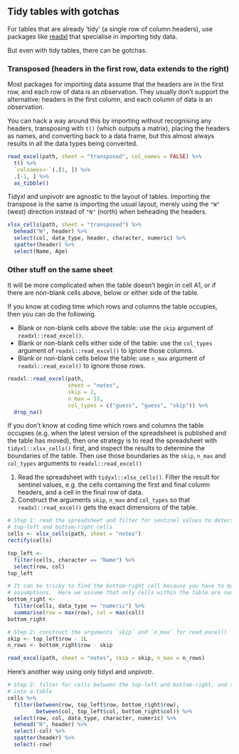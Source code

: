 ## Tidy tables with gotchas

For tables that are already 'tidy' (a single row of column headers), use
packages like [readxl](http://readxl.tidyverse.org) that specialise in importing
tidy data.

But even with tidy tables, there can be gotchas.

### Transposed (headers in the first row, data extends to the right)

Most packages for importing data assume that the headers are in the first row,
and each row of data is an observation.  They usually don't support the
alternative: headers in the first column, and each column of data is an
observation.

You can hack a way around this by importing without recognising any headers,
transposing with `t()` (which outputs a matrix), placing the headers as names,
and converting back to a data frame, but this almost always results in all the
data types being converted.

```r
read_excel(path, sheet = "transposed", col_names = FALSE) %>%
  t() %>%
  `colnames<-`(.[1, ]) %>%
  .[-1, ] %>%
  as_tibble()
```

Tidyxl and unpivotr are agnostic to the layout of tables.  Importing the
transpose is the same is importing the usual layout, merely using the `"W"`
(west) direction instead of `"N"` (north) when beheading the headers.

```r
xlsx_cells(path, sheet = "transposed") %>%
  behead("W", header) %>%
  select(col, data_type, header, character, numeric) %>%
  spatter(header) %>%
  select(Name, Age)
```

### Other stuff on the same sheet

It will be more complicated when the table doesn't begin in cell A1, or if there
are non-blank cells above, below or either side of the table.

If you know at coding time which rows and columns the table occupies, then you
can do the following.

* Blank or non-blank cells above the table: use the `skip` argument of
    `readxl::read_excel()`.
* Blank or non-blank cells either side of the table: use the `col_types`
  argument of `readxl::read_excel()` to ignore those columns.
* Blank or non-blank cells below the table: use `n_max`
  argument of `readxl::read_excel()` to ignore those rows.

```r
readxl::read_excel(path,
                   sheet = "notes",
                   skip = 2,
                   n_max = 33,
                   col_types = c("guess", "guess", "skip")) %>%
  drop_na()
```

If you don't know at coding time which rows and columns the table occupies (e.g.
when the latest version of the spreadsheet is published and the table has
moved), then one strategy is to read the spreadsheet with `tidyxl::xlsx_cells()`
first, and inspect the results to determine the boundaries of the table.  Then
use those boundaries as the `skip`, `n_max` and `col_types` arguments to
`readxl::read_excel()`

1. Read the spreadsheet with `tidyxl::xlsx_cells()`.  Filter the result for
   sentinel values, e.g. the cells containing the first and final column
   headers, and a cell in the final row of data.
2. Construct the arguments `skip`, `n_max` and `col_types` so that
   `readxl::read_excel()` gets the exact dimensions of the table.

```r
# Step 1: read the spreadsheet and filter for sentinel values to detect the
# top-left and bottom-right cells
cells <- xlsx_cells(path, sheet = "notes")
rectify(cells)

top_left <-
  filter(cells, character == "Name") %>%
  select(row, col)
top_left

# It can be tricky to find the bottom-right cell because you have to make some
# assumptions.  Here we assume that only cells within the table are numeric.
bottom_right <-
  filter(cells, data_type == "numeric") %>%
  summarise(row = max(row), col = max(col))
bottom_right

# Step 2: construct the arguments `skip` and `n_max` for read_excel()
skip <- top_left$row - 1L
n_rows <- bottom_right$row - skip

read_excel(path, sheet = "notes", skip = skip, n_max = n_rows)
```

Here's another way using only tidyxl and unpivotr.

```r
# Step 2: filter for cells between the top-left and bottom-right, and spatter
# into a table
cells %>%
  filter(between(row, top_left$row, bottom_right$row),
         between(col, top_left$col, bottom_right$col)) %>%
  select(row, col, data_type, character, numeric) %>%
  behead("N", header) %>%
  select(-col) %>%
  spatter(header) %>%
  select(-row)
```

